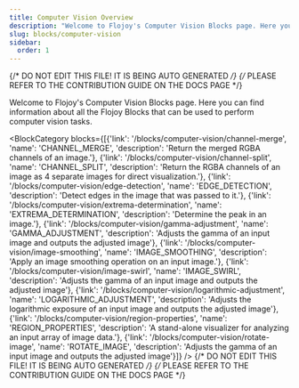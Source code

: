 ```yaml
---
title: Computer Vision Overview
description: "Welcome to Flojoy's Computer Vision Blocks page. Here you can find information about all the Flojoy Blocks that can be used to perform computer vision tasks."
slug: blocks/computer-vision
sidebar:
  order: 1
---
```


{/* DO NOT EDIT THIS FILE! IT IS BEING AUTO GENERATED */}
{/* PLEASE REFER TO THE CONTRIBUTION GUIDE ON THE DOCS PAGE */}


Welcome to Flojoy's Computer Vision Blocks page. Here you can find information about all the Flojoy Blocks that can be used to perform computer vision tasks.

<BlockCategory blocks={[{'link': '/blocks/computer-vision/channel-merge', 'name': 'CHANNEL_MERGE', 'description': 'Return the merged RGBA channels of an image.'}, {'link': '/blocks/computer-vision/channel-split', 'name': 'CHANNEL_SPLIT', 'description': 'Return the RGBA channels of an image as 4 separate images for direct visualization.'}, {'link': '/blocks/computer-vision/edge-detection', 'name': 'EDGE_DETECTION', 'description': 'Detect edges in the image that was passed to it.'}, {'link': '/blocks/computer-vision/extrema-determination', 'name': 'EXTREMA_DETERMINATION', 'description': 'Determine the peak in an image.'}, {'link': '/blocks/computer-vision/gamma-adjustment', 'name': 'GAMMA_ADJUSTMENT', 'description': 'Adjusts the gamma of an input image and outputs the adjusted image'}, {'link': '/blocks/computer-vision/image-smoothing', 'name': 'IMAGE_SMOOTHING', 'description': 'Apply an image smoothing operation on an input image.'}, {'link': '/blocks/computer-vision/image-swirl', 'name': 'IMAGE_SWIRL', 'description': 'Adjusts the gamma of an input image and outputs the adjusted image'}, {'link': '/blocks/computer-vision/logarithmic-adjustment', 'name': 'LOGARITHMIC_ADJUSTMENT', 'description': 'Adjusts the logarithmic exposure of an input image and outputs the adjusted image'}, {'link': '/blocks/computer-vision/region-properties', 'name': 'REGION_PROPERTIES', 'description': 'A stand-alone visualizer for analyzing an input array of image data.'}, {'link': '/blocks/computer-vision/rotate-image', 'name': 'ROTATE_IMAGE', 'description': 'Adjusts the gamma of an input image and outputs the adjusted image'}]} />
{/* DO NOT EDIT THIS FILE! IT IS BEING AUTO GENERATED */}
{/* PLEASE REFER TO THE CONTRIBUTION GUIDE ON THE DOCS PAGE */}
